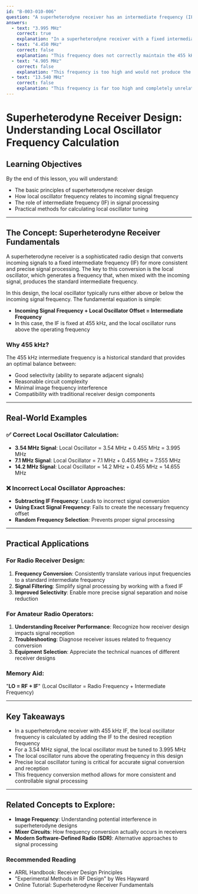 ```yaml
---
id: "B-003-010-006"
question: "A superheterodyne receiver has an intermediate frequency (IF) of 455 kHz. The local oscillator runs above the operating frequency. To which frequency should it be tuned to receive a signal on 3.54 MHz?"
answers:
  - text: "3.995 MHz"
    correct: true
    explanation: "In a superheterodyne receiver with a fixed intermediate frequency (IF) of 455 kHz and the local oscillator running above the operating frequency, the local oscillator frequency is calculated by adding the IF frequency to the desired reception frequency. In this case, 3.54 MHz + 455 kHz = 3.995 MHz, which is the precise frequency the local oscillator must be tuned to in order to receive the 3.54 MHz signal."
  - text: "4.450 MHz"
    correct: false
    explanation: "This frequency does not correctly maintain the 455 kHz intermediate frequency relationship. The local oscillator frequency must precisely track the incoming signal frequency plus the fixed IF frequency to ensure proper signal conversion in the receiver."
  - text: "4.905 MHz"
    correct: false
    explanation: "This frequency is too high and would not produce the correct 455 kHz intermediate frequency when mixed with the incoming signal. It would result in incorrect signal processing within the receiver's circuitry."
  - text: "13.540 MHz"
    correct: false
    explanation: "This frequency is far too high and completely unrelated to the receiver's operating parameters. It would not allow the receiver to correctly convert the 3.54 MHz signal to the 455 kHz intermediate frequency."
---
```


# Superheterodyne Receiver Design: Understanding Local Oscillator Frequency Calculation

## Learning Objectives
By the end of this lesson, you will understand:
- The basic principles of superheterodyne receiver design
- How local oscillator frequency relates to incoming signal frequency
- The role of intermediate frequency (IF) in signal processing
- Practical methods for calculating local oscillator tuning

---

## The Concept: Superheterodyne Receiver Fundamentals

A superheterodyne receiver is a sophisticated radio design that converts incoming signals to a fixed intermediate frequency (IF) for more consistent and precise signal processing. The key to this conversion is the local oscillator, which generates a frequency that, when mixed with the incoming signal, produces the standard intermediate frequency.

In this design, the local oscillator typically runs either above or below the incoming signal frequency. The fundamental equation is simple: 
- **Incoming Signal Frequency + Local Oscillator Offset = Intermediate Frequency**
- In this case, the IF is fixed at 455 kHz, and the local oscillator runs above the operating frequency

### Why 455 kHz?

The 455 kHz intermediate frequency is a historical standard that provides an optimal balance between:
- Good selectivity (ability to separate adjacent signals)
- Reasonable circuit complexity
- Minimal image frequency interference
- Compatibility with traditional receiver design components

---

## Real-World Examples

### ✅ Correct Local Oscillator Calculation:
- **3.54 MHz Signal**: Local Oscillator = 3.54 MHz + 0.455 MHz = 3.995 MHz
- **7.1 MHz Signal**: Local Oscillator = 7.1 MHz + 0.455 MHz = 7.555 MHz
- **14.2 MHz Signal**: Local Oscillator = 14.2 MHz + 0.455 MHz = 14.655 MHz

### ❌ Incorrect Local Oscillator Approaches:
- **Subtracting IF Frequency**: Leads to incorrect signal conversion
- **Using Exact Signal Frequency**: Fails to create the necessary frequency offset
- **Random Frequency Selection**: Prevents proper signal processing

---

## Practical Applications

### For Radio Receiver Design:
1. **Frequency Conversion**: Consistently translate various input frequencies to a standard intermediate frequency
2. **Signal Filtering**: Simplify signal processing by working with a fixed IF
3. **Improved Selectivity**: Enable more precise signal separation and noise reduction

### For Amateur Radio Operators:
1. **Understanding Receiver Performance**: Recognize how receiver design impacts signal reception
2. **Troubleshooting**: Diagnose receiver issues related to frequency conversion
3. **Equipment Selection**: Appreciate the technical nuances of different receiver designs

### Memory Aid:
"**LO = RF + IF**" (Local Oscillator = Radio Frequency + Intermediate Frequency)

---

## Key Takeaways

- In a superheterodyne receiver with 455 kHz IF, the local oscillator frequency is calculated by adding the IF to the desired reception frequency
- For a 3.54 MHz signal, the local oscillator must be tuned to 3.995 MHz
- The local oscillator runs above the operating frequency in this design
- Precise local oscillator tuning is critical for accurate signal conversion and reception
- This frequency conversion method allows for more consistent and controllable signal processing

---

## Related Concepts to Explore:
- **Image Frequency**: Understanding potential interference in superheterodyne designs
- **Mixer Circuits**: How frequency conversion actually occurs in receivers
- **Modern Software-Defined Radio (SDR)**: Alternative approaches to signal processing

### Recommended Reading
- ARRL Handbook: Receiver Design Principles
- "Experimental Methods in RF Design" by Wes Hayward
- Online Tutorial: Superheterodyne Receiver Fundamentals